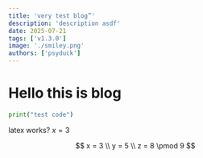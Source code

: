 ```yaml
---
title: 'very test blog”'
description: 'description asdf'
date: 2025-07-21
tags: ['v1.3.0']
image: './smiley.png'
authors: ['psyduck']
---
```


# Hello this is blog

```py
print("test code")
```

latex works? $x = 3$

$$
x = 3 \\
y = 5 \\
z = 8 \pmod 9
$$